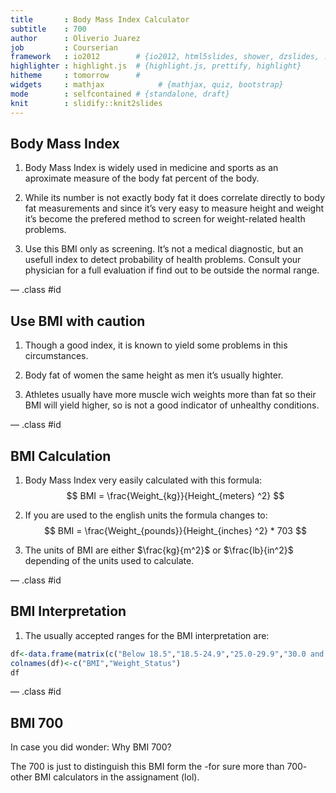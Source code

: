 ```yaml
---
title       : Body Mass Index Calculator
subtitle    : 700
author      : Oliverio Juarez
job         : Courserian
framework   : io2012        # {io2012, html5slides, shower, dzslides, ...}
highlighter : highlight.js  # {highlight.js, prettify, highlight}
hitheme     : tomorrow      # 
widgets     : mathjax            # {mathjax, quiz, bootstrap}
mode        : selfcontained # {standalone, draft}
knit        : slidify::knit2slides
---
```


## Body Mass Index

1. Body Mass Index is widely used in medicine and sports as an aproximate measure of the body fat percent of the body.

2. While its number is not exactly body fat it does correlate directly to body fat measurements and since it's very easy to measure height and weight it's become the prefered method to screen for weight-related health problems.

3. Use this BMI only as screening. It's not a medical diagnostic, but an usefull index to detect probability of health problems. Consult your physician for a full evaluation if find out to be outside the normal range.

--- .class #id 

## Use BMI with caution

1. Though a good index, it is known to yield some problems in this circumstances.

2. Body fat of women the same height as men it's usually highter.

3. Athletes usually have more muscle wich weights more than fat so their BMI will yield higher, so is not a good indicator of unhealthy conditions.


--- .class #id 

## BMI Calculation
1. Body Mass Index very easily calculated with this formula:
$$ BMI = \frac{Weight_{kg}}{Height_{meters} ^2} $$

2. If you are used to the english units the formula changes to:
$$ BMI = \frac{Weight_{pounds}}{Height_{inches} ^2} * 703 $$

3. The units of BMI are either $\frac{kg}{m^2}$ or $\frac{lb}{in^2}$ depending of the units used to calculate. 

--- .class #id 

## BMI Interpretation
1. The usually accepted ranges for the BMI interpretation are:

````r
df<-data.frame(matrix(c("Below 18.5","18.5-24.9","25.0-29.9","30.0 and Above","Underweight","Normal","Overweight","Obese"), nrow=4, ncol=2))
colnames(df)<-c("BMI","Weight_Status")
df
````

--- .class #id 

## BMI 700

In case you did wonder: Why BMI 700?  

The 700 is just to distinguish this BMI form the -for sure more than 700- other BMI calculators in the assignament (lol).


